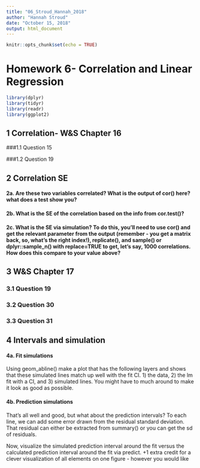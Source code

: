 ```yaml
---
title: "06_Stroud_Hannah_2018"
author: "Hannah Stroud"
date: "October 15, 2018"
output: html_document
---
```


```r
knitr::opts_chunk$set(echo = TRUE)
```

# Homework 6- Correlation and Linear Regression 

```r
library(dplyr)
library(tidyr)
library(readr)
library(ggplot2)
```
## 1 Correlation- W&S Chapter 16  

###1.1 Question 15

###1.2 Question 19  

## 2 Correlation SE

#### 2a. Are these two variables correlated? What is the output of cor() here? what does a test show you?

#### 2b. What is the SE of the correlation based on the info from cor.test()?  

#### 2c. What is the SE via simulation? To do this, you’ll need to use cor() and get the relevant parameter from the output (remember - you get a matrix back, so, what’s the right index!), replicate(), and sample() or  dplyr::sample_n() with replace=TRUE to get, let’s say, 1000 correlations. How does this compare to your value above?  

## 3 W&S Chapter 17

### 3.1 Question 19  

### 3.2 Question 30  

### 3.3 Question 31  

## 4 Intervals and simulation  

#### 4a. Fit simulations  
Using geom_abline() make a plot that has the following layers and shows that these simulated lines match up well with the fit CI. 1) the data, 2) the lm fit with a CI, and 3) simulated lines. You might have to much around to make it look as good as possible.  

#### 4b. Prediction simulations  
That’s all well and good, but what about the prediction intervals? To each line, we can add some error drawn from the residual standard deviation. That residual can either be extracted from summary() or you can get the sd of residuals.

Now, visualize the simulated prediction interval around the fit versus the calculated prediction interval around the fit via predict. +1 extra credit for a clever visualization of all elements on one figure - however you would like  

